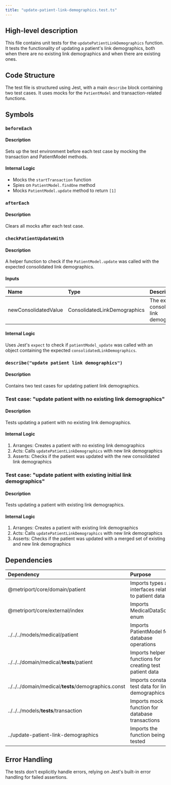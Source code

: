 ```yaml
---
title: "update-patient-link-demographics.test.ts"
---
```


## High-level description
This file contains unit tests for the `updatePatientLinkDemographics` function. It tests the functionality of updating a patient's link demographics, both when there are no existing link demographics and when there are existing ones.

## Code Structure
The test file is structured using Jest, with a main `describe` block containing two test cases. It uses mocks for the `PatientModel` and transaction-related functions.

## Symbols

### `beforeEach`
#### Description
Sets up the test environment before each test case by mocking the transaction and PatientModel methods.

#### Internal Logic
- Mocks the `startTransaction` function
- Spies on `PatientModel.findOne` method
- Mocks `PatientModel.update` method to return `[1]`

### `afterEach`
#### Description
Clears all mocks after each test case.

### `checkPatientUpdateWith`
#### Description
A helper function to check if the `PatientModel.update` was called with the expected consolidated link demographics.

#### Inputs
| Name | Type | Description |
|:-----|:-----|:------------|
| newConsolidatedValue | ConsolidatedLinkDemographics | The expected consolidated link demographics |

#### Internal Logic
Uses Jest's `expect` to check if `patientModel_update` was called with an object containing the expected `consolidatedLinkDemographics`.

### `describe("update patient link demographics")`
#### Description
Contains two test cases for updating patient link demographics.

### Test case: "update patient with no existing link demographics"
#### Description
Tests updating a patient with no existing link demographics.

#### Internal Logic
1. Arranges: Creates a patient with no existing link demographics
2. Acts: Calls `updatePatientLinkDemographics` with new link demographics
3. Asserts: Checks if the patient was updated with the new consolidated link demographics

### Test case: "update patient with existing initial link demographics"
#### Description
Tests updating a patient with existing link demographics.

#### Internal Logic
1. Arranges: Creates a patient with existing link demographics
2. Acts: Calls `updatePatientLinkDemographics` with new link demographics
3. Asserts: Checks if the patient was updated with a merged set of existing and new link demographics

## Dependencies
| Dependency | Purpose |
|:-----------|:--------|
| @metriport/core/domain/patient | Imports types and interfaces related to patient data |
| @metriport/core/external/index | Imports MedicalDataSource enum |
| ../../../models/medical/patient | Imports PatientModel for database operations |
| ../../../domain/medical/__tests__/patient | Imports helper functions for creating test patient data |
| ../../../domain/medical/__tests__/demographics.const | Imports constant test data for link demographics |
| ../../../models/__tests__/transaction | Imports mock function for database transactions |
| ../update-patient-link-demographics | Imports the function being tested |

## Error Handling
The tests don't explicitly handle errors, relying on Jest's built-in error handling for failed assertions.